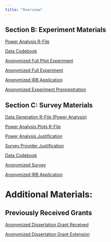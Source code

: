 ```yaml
---
title: "Overview"
---
```

## Section B: Experiment Materials
[Power Analysis R-File](chap2_power_experiment.qmd)

[Data Codebook](chap2_experiment_codebook.qmd)

[Anonymized Full Pilot Experiment](chap2_experiment_full_pilot.qmd)

[Anonymized Full  Experiment](chap2_experiment_full.qmd)

[Anonymized IRB Application](chap2_irb.qmd)

[Anonymized Experiment Preregistration](chap2_experiment_preregistration.qmd)

## Section C: Survey Materials
[Data Generation R-File (Power Analysis)](chap2_power_survey.qmd)

[Power Analysis Plots R-File](chap2_power_survey_plot.qmd)

[Power Analysis Justification](chap2_power_survey_just.qmd)

[Survey Provider Justification](chap2_survey_prov_just.qmd)

[Data Codebook](chap2_survey_codebook.qmd)

[Anonymized Survey](chap2_survey_full.qmd)

[Anonymized IRB Application](chap2_irb_survey.qmd)


# Additional Materials: 

## Previously Received Grants
[Anonymized Dissertation Grant Received](chap2_grants.qmd)

[Anonymized Dissertation Grant Extension](chap2_grants_ext.qmd)